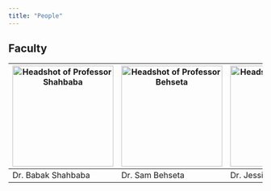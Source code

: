 ```yaml
---
title: "People"
---
```


## Faculty

| <img src="img/Babak.jpeg" class="rounded-circle center mx-auto d-block" alt="Headshot of Professor Shahbaba" style="width:200px; margin-right;0%; display:block;"> | <img src="img/behseta.png" class="rounded-circle center mx-auto d-block"   alt="Headshot of Professor Behseta" style="width:200px; margin-right;40%; display:block;"> | <img src="img/Jessica.png" class="rounded-circle center mx-auto d-block"   alt="Headshot of Professor Jessica" style="width:200px; margin-right;40%; display:block;"> |
|---------------------------------------------------------------------------------------------------------------------------------------------------------------------------------------------------------------------------------------------------------|------------------------------------------------------------------------------------------------------------------------------------------------------------------------------------------------------------------------------------------------------------------------------------------|------------------------------------------------------------------------------------------------------------------------------------------------------------------------------------------------------------------------------------------------------------------|
| Dr. Babak Shahbaba  |  Dr. Sam Behseta | Dr. Jessica Jaynes

